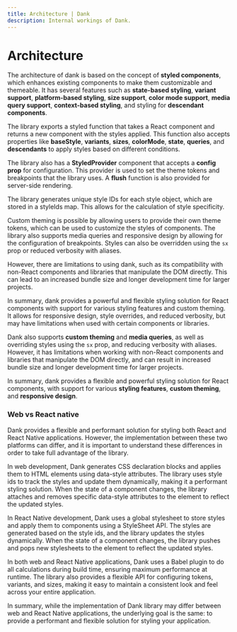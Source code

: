 ```yaml
---
title: Architecture | Dank
description: Internal workings of Dank.
---
```



<Meta title="advanced/Architecture" />

# Architecture

The architecture of dank is based on the concept of **styled components**, which enhances existing components to make them customizable and themeable. It has several features such as **state-based styling**, **variant support**, **platform-based styling**, **size support**, **color mode support**, **media query support**, **context-based styling**, and styling for **descendant components**.

The library exports a styled function that takes a React component and returns a new component with the styles applied. This function also accepts properties like **baseStyle**, **variants**, **sizes**, **colorMode**, **state**, **queries**, and **descendants** to apply styles based on different conditions.

The library also has a **StyledProvider** component that accepts a **config prop** for configuration. This provider is used to set the theme tokens and breakpoints that the library uses. A **flush** function is also provided for server-side rendering.

The library generates unique style IDs for each style object, which are stored in a styleIds map. This allows for the calculation of style specificity.

Custom theming is possible by allowing users to provide their own theme tokens, which can be used to customize the styles of components. The library also supports media queries and responsive design by allowing for the configuration of breakpoints. Styles can also be overridden using the `sx` prop or reduced verbosity with aliases.

However, there are limitations to using dank, such as its compatibility with non-React components and libraries that manipulate the DOM directly. This can lead to an increased bundle size and longer development time for larger projects.

In summary, dank provides a powerful and flexible styling solution for React components with support for various styling features and custom theming. It allows for responsive design, style overrides, and reduced verbosity, but may have limitations when used with certain components or libraries.

Dank also supports **custom theming** and **media queries**, as well as overriding styles using the `sx` prop, and reducing verbosity with aliases. However, it has limitations when working with non-React components and libraries that manipulate the DOM directly, and can result in increased bundle size and longer development time for larger projects.

In summary, dank provides a flexible and powerful styling solution for React components, with support for various **styling features**, **custom theming**, and **responsive design**.

### Web vs React native

Dank provides a flexible and performant solution for styling both React and React Native applications. However, the implementation between these two platforms can differ, and it is important to understand these differences in order to take full advantage of the library.

In web development, Dank generates CSS declaration blocks and applies them to HTML elements using data-style attributes. The library uses style ids to track the styles and update them dynamically, making it a performant styling solution. When the state of a component changes, the library attaches and removes specific data-style attributes to the element to reflect the updated styles.

In React Native development, Dank uses a global stylesheet to store styles and apply them to components using a StyleSheet API. The styles are generated based on the style ids, and the library updates the styles dynamically. When the state of a component changes, the library pushes and pops new stylesheets to the element to reflect the updated styles.

In both web and React Native applications, Dank uses a Babel plugin to do all calculations during build time, ensuring maximum performance at runtime. The library also provides a flexible API for configuring tokens, variants, and sizes, making it easy to maintain a consistent look and feel across your entire application.

In summary, while the implementation of Dank library may differ between web and React Native applications, the underlying goal is the same: to provide a performant and flexible solution for styling your application.
